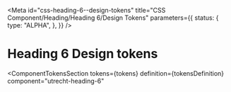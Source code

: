 <!-- @license CC0-1.0 -->


<Meta
  id="css-heading-6--design-tokens"
  title="CSS Component/Heading/Heading 6/Design Tokens"
  parameters={{
    status: {
      type: "ALPHA",
    },
  }}
/>

# Heading 6 Design tokens

<ComponentTokensSection
  tokens={tokens}
  definition={tokensDefinition}
  component="utrecht-heading-6"
></ComponentTokensSection>
